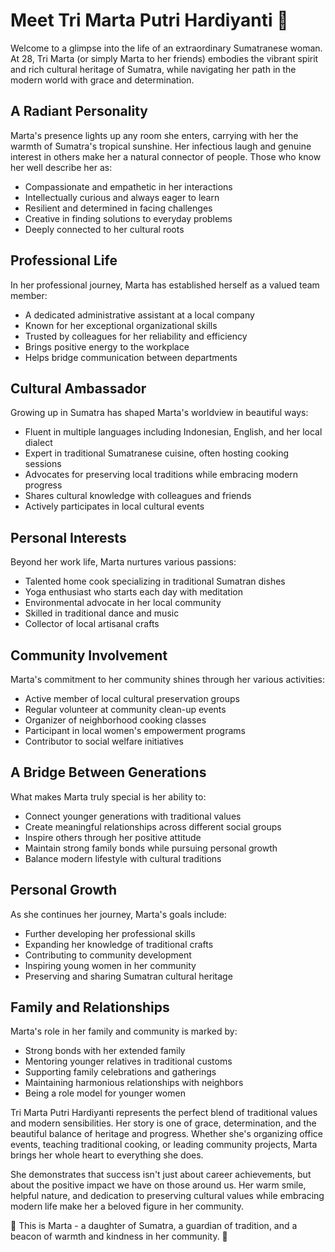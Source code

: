 # Meet Tri Marta Putri Hardiyanti 🌺

Welcome to a glimpse into the life of an extraordinary Sumatranese woman. At 28, Tri Marta (or simply Marta to her friends) embodies the vibrant spirit and rich cultural heritage of Sumatra, while navigating her path in the modern world with grace and determination.

## A Radiant Personality

Marta's presence lights up any room she enters, carrying with her the warmth of Sumatra's tropical sunshine. Her infectious laugh and genuine interest in others make her a natural connector of people. Those who know her well describe her as:

- Compassionate and empathetic in her interactions
- Intellectually curious and always eager to learn
- Resilient and determined in facing challenges
- Creative in finding solutions to everyday problems
- Deeply connected to her cultural roots

## Professional Life

In her professional journey, Marta has established herself as a valued team member:

- A dedicated administrative assistant at a local company
- Known for her exceptional organizational skills
- Trusted by colleagues for her reliability and efficiency
- Brings positive energy to the workplace
- Helps bridge communication between departments

## Cultural Ambassador

Growing up in Sumatra has shaped Marta's worldview in beautiful ways:

- Fluent in multiple languages including Indonesian, English, and her local dialect
- Expert in traditional Sumatranese cuisine, often hosting cooking sessions
- Advocates for preserving local traditions while embracing modern progress
- Shares cultural knowledge with colleagues and friends
- Actively participates in local cultural events

## Personal Interests

Beyond her work life, Marta nurtures various passions:

- Talented home cook specializing in traditional Sumatran dishes
- Yoga enthusiast who starts each day with meditation
- Environmental advocate in her local community
- Skilled in traditional dance and music
- Collector of local artisanal crafts

## Community Involvement

Marta's commitment to her community shines through her various activities:

- Active member of local cultural preservation groups
- Regular volunteer at community clean-up events
- Organizer of neighborhood cooking classes
- Participant in local women's empowerment programs
- Contributor to social welfare initiatives

## A Bridge Between Generations

What makes Marta truly special is her ability to:

- Connect younger generations with traditional values
- Create meaningful relationships across different social groups
- Inspire others through her positive attitude
- Maintain strong family bonds while pursuing personal growth
- Balance modern lifestyle with cultural traditions

## Personal Growth

As she continues her journey, Marta's goals include:

- Further developing her professional skills
- Expanding her knowledge of traditional crafts
- Contributing to community development
- Inspiring young women in her community
- Preserving and sharing Sumatran cultural heritage

## Family and Relationships

Marta's role in her family and community is marked by:

- Strong bonds with her extended family
- Mentoring younger relatives in traditional customs
- Supporting family celebrations and gatherings
- Maintaining harmonious relationships with neighbors
- Being a role model for younger women

Tri Marta Putri Hardiyanti represents the perfect blend of traditional values and modern sensibilities. Her story is one of grace, determination, and the beautiful balance of heritage and progress. Whether she's organizing office events, teaching traditional cooking, or leading community projects, Marta brings her whole heart to everything she does.

She demonstrates that success isn't just about career achievements, but about the positive impact we have on those around us. Her warm smile, helpful nature, and dedication to preserving cultural values while embracing modern life make her a beloved figure in her community.

🌺 This is Marta - a daughter of Sumatra, a guardian of tradition, and a beacon of warmth and kindness in her community. 🌺